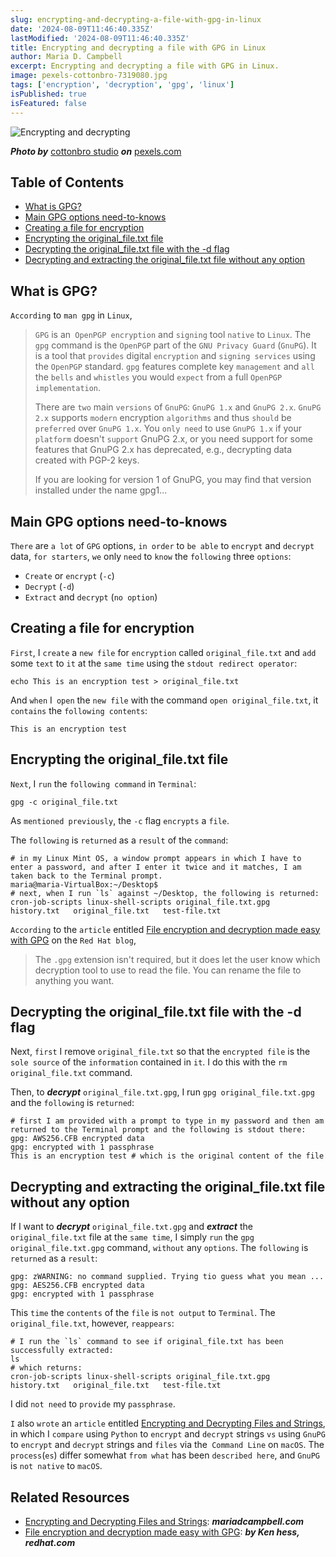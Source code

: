```yaml
---
slug: encrypting-and-decrypting-a-file-with-gpg-in-linux
date: '2024-08-09T11:46:40.335Z'
lastModified: '2024-08-09T11:46:40.335Z'
title: Encrypting and decrypting a file with GPG in Linux
author: Maria D. Campbell
excerpt: Encrypting and decrypting a file with GPG in Linux.
image: pexels-cottonbro-7319080.jpg
tags: ['encryption', 'decryption', 'gpg', 'linux']
isPublished: true
isFeatured: false
---
```


![Encrypting and decrypting](pexels-cottonbro-7319080.jpg)

**_Photo by_** [cottonbro studio](https://www.pexels.com/@cottonbro/) **_on_**
[pexels.com](https://www.pexels.com/photo/photo-of-detective-decoding-characters-7319080/)

## Table of Contents

-   [What is GPG?](#what-is-gpg)
-   [Main GPG options need-to-knows](#main-gpg-options-need-to-knows)
-   [Creating a file for encryption](#creating-a-file-for-encryption)
-   [Encrypting the original_file.txt file](#encrypting-the-original-filetxt-file)
-   [Decrypting the original_file.txt file with the -d flag](#decrypting-the-original-filetxt-file-with-the-d-flag)
-   [Decrypting and extracting the original_file.txt file without any option](#decrypting-and-extracting-the-original-filetxt-file-without-any-option)

## What is GPG?

`According` to `man gpg` in `Linux`,

> `GPG` is an` OpenPGP encryption` and `signing` tool `native` to `Linux`. The
> `gpg` command is the `OpenPGP` part of the `GNU Privacy Guard` (`GnuPG`). It
> is a tool that `provides` digital `encryption` and `signing services` using
> the `OpenPGP` standard. `gpg` features complete key `management` and `all` the
> `bells` and `whistles` you would `expect` from a full
> `OpenPGP implementation`.
>
> There are `two` main `versions` of `GnuPG`: `GnuPG 1.x` and `GnuPG 2.x`.
> `GnuPG 2.x` supports `modern` encryption `algorithms` and thus `should` be
> `preferred` over `GnuPG 1.x`. You `only need` to use `GnuPG 1.x` if your
> `platform` doesn't `support` GnuPG 2.x, or you need support for some features
> that GnuPG 2.x has deprecated, e.g., decrypting data created with PGP-2 keys.
>
> If you are looking for version 1 of GnuPG, you may find that version installed
> under the name gpg1...

## Main GPG options need-to-knows

`There` are `a lot` of `GPG` options, `in order` to `be able` to `encrypt` and
`decrypt` data, `for starters`, `we` only `need` to `know` the `following` three
`options`:

-   `Create` or `encrypt` (`-c`)
-   `Decrypt` (`-d`)
-   `Extract` and `decrypt` (`no option`)

## Creating a file for encryption

`First`, I `create` a `new file` for `encryption` called `original_file.txt` and
`add` some `text` to `it` at the `same time` using the
`stdout redirect operator`:

```shell
echo This is an encryption test > original_file.txt
```

And `when` I` open` the `new file` with the command `open original_file.txt`, it
`contains` the `following contents`:

```shell
This is an encryption test
```

## Encrypting the original_file.txt file

`Next`, I `run` the `following command` in `Terminal`:

```shell
gpg -c original_file.txt
```

As `mentioned previously`, the `-c` flag `encrypts` a `file`.

The `following` is `returned` as a `result` of the `command`:

```shell
# in my Linux Mint OS, a window prompt appears in which I have to enter a password, and after I enter it twice and it matches, I am taken back to the Terminal prompt.
maria@maria-VirtualBox:~/Desktop$
# next, when I run `ls` against ~/Desktop, the following is returned:
cron-job-scripts linux-shell-scripts original_file.txt.gpg
history.txt   original_file.txt   test-file.txt
```

`According` to the `article` entitled
[File encryption and decryption made easy with GPG](https://www.redhat.com/sysadmin/encryption-decryption-gpg)
on the `Red Hat blog`,

> The `.gpg` extension isn't required, but it does let the user know which
> decryption tool to use to read the file. You can rename the file to anything
> you want.

## Decrypting the original_file.txt file with the -d flag

Next, `first` I remove `original_file.txt` so that the `encrypted file` is the
`sole source` of the `information` contained in `it`. I do this with the
`rm original_file.txt` command.

Then, to **_decrypt_** `original_file.txt.gpg`, I run
`gpg original_file.txt.gpg` and the `following` is `returned`:

```shell
# first I am provided with a prompt to type in my password and then am returned to the Terminal prompt and the following is stdout there:
gpg: AWS256.CFB encrypted data
gpg: encrypted with 1 passphrase
This is an encryption test # which is the original content of the file
```

## Decrypting and extracting the original_file.txt file without any option

If I want to **_decrypt_** `original_file.txt.gpg` and **_extract_** the
`original_file.txt` file at the `same time`, I simply `run` the
`gpg original_file.txt.gpg` command, `without` any `options`. The `following` is
`returned` as a `result`:

```shell
gpg: zWARNING: no command supplied. Trying tio guess what you mean ...
gpg: AES256.CFB encrypted data
gpg: encrypted with 1 passphrase
```

This `time` the `contents` of the `file` is `not output` to `Terminal`. The
`original_file.txt`, however, `reappears`:

```shell
# I run the `ls` command to see if original_file.txt has been successfully extracted:
ls
# which returns:
cron-job-scripts linux-shell-scripts original_file.txt.gpg
history.txt   original_file.txt   test-file.txt
```

I did `not need` to `provide` my `passphrase`.

`I` also `wrote` an `article` entitled
[Encrypting and Decrypting Files and Strings](/blog/encrypting-and-decrypting-files-and-strings),
in which I `compare` using `Python` to `encrypt` and `decrypt` strings `vs`
using `GnuPG` to `encrypt` and `decrypt` strings and `files` via
the` Command Line` on `macOS`. The `process`(`es`) differ somewhat `from what`
has been `described here`, and `GnuPG` is `not native` to `macOS`.

## Related Resources

-   [Encrypting and Decrypting Files and Strings](/blog/encrypting-and-decrypting-files-and-strings):
    **_mariadcampbell.com_**
-   [File encryption and decryption made easy with GPG](https://www.redhat.com/sysadmin/encryption-decryption-gpg):
    **_by Ken hess, redhat.com_**
